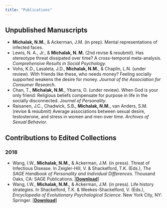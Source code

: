 ```yaml
---
title: "Publications"
---
```


## Unpublished Manuscripts
* **Michalak, N.M.**, & Ackerman, J.M. (in prep). Mental representations of infected faces.
* Lewis, N. A., Jr., & **Michalak, N. M.** (2nd revise & resubmit). Has stereotype threat dissipated over time? A cross-temporal meta-analysis. *Comprehensive Results in Social Psychology.*
* Vohs, K.D., Lasaleta, J.D., **Michalak, N.M.**, & Chaplin, L.N. (under review). With friends like these, who needs money? Feeling socially supported weakens the desire for money. *Journal of the Association for Consumer Research*.
* Chan, T., **Michalak, N.M.**, Ybarra, O. (under review). When God is your only friend: Religious beliefs compensate for purpose in life in the socially disconnected. *Journal of Personality*.
* Raisanen, J.C., Chadwick, S.B., **Michalak, N.M.**, van Anders, S.M. (revise & resubmit) Average associations between sexual desire, testosterone, and stress in women and men over time. *Archives of Sexual Behavior*.

## Contributions to Edited Collections

### 2018
* Wang, I.W., **Michalak, N.M.**, & Ackerman, J.M. (in press). Threat of Infectious Disease. In Zeigler-Hill, V. & Shackelford, T.K. (Eds.), *The SAGE Handbook of Personality and Individual Differences*. Thousand Oaks, CA: SAGE Publications. [[**Download**]()]
* Wang, I.W., **Michalak, N.M.**, & Ackerman, J.M. (in press). Life history strategies. In Shackelford, T.K. & Weekes-Shackelford, V. (Eds.), *Encyclopedia of Evolutionary Psychological Science*. New York City, NY: Springer. [[**Download**]()]